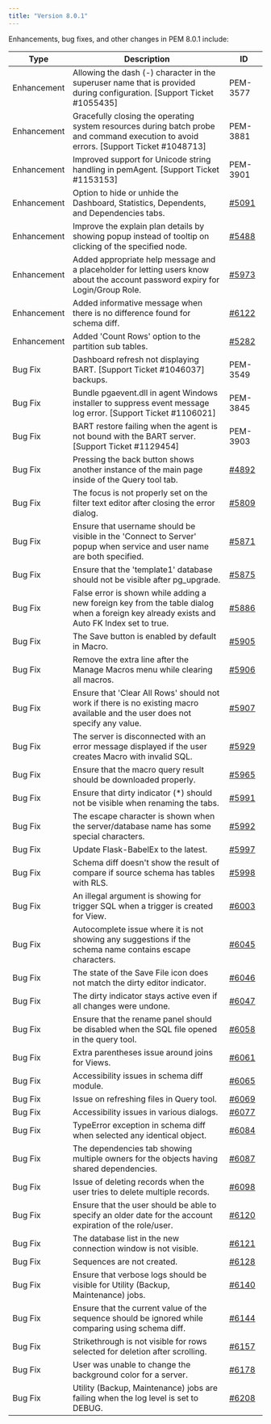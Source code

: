 ```yaml
---
title: "Version 8.0.1"
---
```


Enhancements, bug fixes, and other changes in PEM 8.0.1 include:

| Type        | Description                                                                                                                                | ID                                                  |
| ----------- | ------------------------------------------------------------------------------------------------------------------------------------------ | --------------------------------------------------- |
| Enhancement | Allowing the dash (-) character in the superuser name that is provided during configuration. [Support Ticket #1055435]                     | PEM-3577                                            |
| Enhancement | Gracefully closing the operating system resources during batch probe and command execution to avoid errors. [Support Ticket #1048713]      | PEM-3881                                            |
| Enhancement | Improved support for Unicode string handling in pemAgent. [Support Ticket #1153153]                                                        | PEM-3901                                            |
| Enhancement | Option to hide or unhide the Dashboard, Statistics, Dependents, and Dependencies tabs.                                                     | [#5091](https://redmine.postgresql.org/issues/5091) |
| Enhancement | Improve the explain plan details by showing popup instead of tooltip on clicking of the specified node.                                    | [#5488](https://redmine.postgresql.org/issues/5488) |
| Enhancement | Added appropriate help message and a placeholder for letting users know about the account password expiry for Login/Group Role.            | [#5973](https://redmine.postgresql.org/issues/5973) |
| Enhancement | Added informative message when there is no difference found for schema diff.                                                               | [#6122](https://redmine.postgresql.org/issues/6122) |
| Enhancement | Added 'Count Rows' option to the partition sub tables.                                                                                     | [#5282](https://redmine.postgresql.org/issues/5282) |
| Bug Fix     | Dashboard refresh not displaying BART. [Support Ticket #1046037] backups.                                                                  | PEM-3549                                            |
| Bug Fix     | Bundle pgaevent.dll in agent Windows installer to suppress event message log error. [Support Ticket #1106021]                              | PEM-3845                                            |
| Bug Fix     | BART restore failing when the agent is not bound with the BART server. [Support Ticket #1129454]                                           | PEM-3903                                            |
| Bug Fix     | Pressing the back button shows another instance of the main page inside of the Query tool tab.                                             | [#4892](https://redmine.postgresql.org/issues/4892) |
| Bug Fix     | The focus is not properly set on the filter text editor after closing the error dialog.                                                    | [#5809](https://redmine.postgresql.org/issues/5809) |
| Bug Fix     | Ensure that username should be visible in the 'Connect to Server' popup when service and user name are both specified.                     | [#5871](https://redmine.postgresql.org/issues/5871) |
| Bug Fix     | Ensure that the 'template1' database should not be visible after pg_upgrade.                                                               | [#5875](https://redmine.postgresql.org/issues/5875) |
| Bug Fix     | False error is shown while adding a new foreign key from the table dialog when a foreign key already exists and Auto FK Index set to true. | [#5886](https://redmine.postgresql.org/issues/5886) |
| Bug Fix     | The Save button is enabled by default in Macro.                                                                                            | [#5905](https://redmine.postgresql.org/issues/5905) |
| Bug Fix     | Remove the extra line after the Manage Macros menu while clearing all macros.                                                              | [#5906](https://redmine.postgresql.org/issues/5906) |
| Bug Fix     | Ensure that 'Clear All Rows' should not work if there is no existing macro available and the user does not specify any value.              | [#5907](https://redmine.postgresql.org/issues/5907) |
| Bug Fix     | The server is disconnected with an error message displayed if the user creates Macro with invalid SQL.                                     | [#5929](https://redmine.postgresql.org/issues/5929) |
| Bug Fix     | Ensure that the macro query result should be downloaded properly.                                                                          | [#5965](https://redmine.postgresql.org/issues/5965) |
| Bug Fix     | Ensure that dirty indicator (\*) should not be visible when renaming the tabs.                                                             | [#5991](https://redmine.postgresql.org/issues/5991) |
| Bug Fix     | The escape character is shown when the server/database name has some special characters.                                                   | [#5992](https://redmine.postgresql.org/issues/5992) |
| Bug Fix     | Update Flask-BabelEx to the latest.                                                                                                        | [#5997](https://redmine.postgresql.org/issues/5997) |
| Bug Fix     | Schema diff doesn't show the result of compare if source schema has tables with RLS.                                                       | [#5998](https://redmine.postgresql.org/issues/5998) |
| Bug Fix     | An illegal argument is showing for trigger SQL when a trigger is created for View.                                                         | [#6003](https://redmine.postgresql.org/issues/6003) |
| Bug Fix     | Autocomplete issue where it is not showing any suggestions if the schema name contains escape characters.                                  | [#6045](https://redmine.postgresql.org/issues/6045) |
| Bug Fix     | The state of the Save File icon does not match the dirty editor indicator.                                                                 | [#6046](https://redmine.postgresql.org/issues/6046) |
| Bug Fix     | The dirty indicator stays active even if all changes were undone.                                                                          | [#6047](https://redmine.postgresql.org/issues/6047) |
| Bug Fix     | Ensure that the rename panel should be disabled when the SQL file opened in the query tool.                                                | [#6058](https://redmine.postgresql.org/issues/6058) |
| Bug Fix     | Extra parentheses issue around joins for Views.                                                                                            | [#6061](https://redmine.postgresql.org/issues/6061) |
| Bug Fix     | Accessibility issues in schema diff module.                                                                                                | [#6065](https://redmine.postgresql.org/issues/6065) |
| Bug Fix     | Issue on refreshing files in Query tool.                                                                                                   | [#6069](https://redmine.postgresql.org/issues/6069) |
| Bug Fix     | Accessibility issues in various dialogs.                                                                                                   | [#6077](https://redmine.postgresql.org/issues/6077) |
| Bug Fix     | TypeError exception in schema diff when selected any identical object.                                                                     | [#6084](https://redmine.postgresql.org/issues/6084) |
| Bug Fix     | The dependencies tab showing multiple owners for the objects having shared dependencies.                                                   | [#6087](https://redmine.postgresql.org/issues/6087) |
| Bug Fix     | Issue of deleting records when the user tries to delete multiple records.                                                                  | [#6098](https://redmine.postgresql.org/issues/6098) |
| Bug Fix     | Ensure that the user should be able to specify an older date for the account expiration of the role/user.                                  | [#6120](https://redmine.postgresql.org/issues/6120) |
| Bug Fix     | The database list in the new connection window is not visible.                                                                             | [#6121](https://redmine.postgresql.org/issues/6121) |
| Bug Fix     | Sequences are not created.                                                                                                                 | [#6128](https://redmine.postgresql.org/issues/6128) |
| Bug Fix     | Ensure that verbose logs should be visible for Utility (Backup, Maintenance) jobs.                                                         | [#6140](https://redmine.postgresql.org/issues/6140) |
| Bug Fix     | Ensure that the current value of the sequence should be ignored while comparing using schema diff.                                         | [#6144](https://redmine.postgresql.org/issues/6144) |
| Bug Fix     | Strikethrough is not visible for rows selected for deletion after scrolling.                                                               | [#6157](https://redmine.postgresql.org/issues/6157) |
| Bug Fix     | User was unable to change the background color for a server.                                                                               | [#6178](https://redmine.postgresql.org/issues/5091) |
| Bug Fix     | Utility (Backup, Maintenance) jobs are failing when the log level is set to DEBUG.                                                         | [#6208](https://redmine.postgresql.org/issues/5091) |

